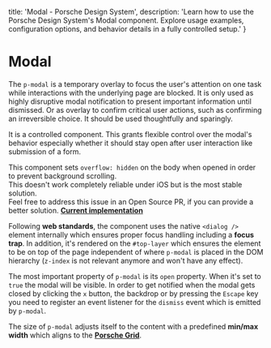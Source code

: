 
  title: 'Modal - Porsche Design System',
  description: 'Learn how to use the Porsche Design System\'s Modal component. Explore usage examples, configuration options, and behavior details in a fully controlled setup.'
}

# Modal <ComponentStatus tagName="p-modal"></ComponentStatus>

The `p-modal` is a temporary overlay to focus the user's attention on one task while interactions with the underlying
page are blocked. It is only used as highly disruptive modal notification to present important information until
dismissed. Or as overlay to confirm critical user actions, such as confirming an irreversible choice. It should be used
thoughtfully and sparingly.

It is a controlled component. This grants flexible control over the modal's behavior especially whether it should stay
open after user interaction like submission of a form.

<Notification heading="Scroll-lock" heading-tag="h2" state="warning">
  This component sets <code>overflow: hidden</code> on the body when opened in order to prevent background scrolling.<br />
  This doesn't work completely reliable under iOS but is the most stable solution.<br />
  Feel free to address this issue in an Open Source PR, if you can provide a better solution. <b><a href="https://github.com/porsche-design-system/porsche-design-system/blob/main/packages/components/src/utils/setScrollLock.ts">Current implementation</a></b>
</Notification>

Following **web standards**, the component uses the native `<dialog />` element internally which ensures proper focus
handling including a **focus trap**. In addition, it's rendered on the `#top-layer` which ensures the element to be on
top of the page independent of where `p-modal` is placed in the DOM hierarchy (`z-index` is not relevant anymore and
won't have any effect).

The most important property of `p-modal` is its `open` property. When it's set to `true` the modal will be visible. In
order to get notified when the modal gets closed by clicking the `x` button, the backdrop or by pressing the `Escape`
key you need to register an event listener for the `dismiss` event which is emitted by `p-modal`.

The size of `p-modal` adjusts itself to the content with a predefined **min/max width** which aligns to the
**[Porsche Grid](styles/grid)**.

<Configurator tagName="p-modal" story={modalStory} slotStories={modalSlotStories} />